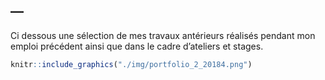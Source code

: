 ---
---


Ci dessous une sélection de mes travaux antérieurs réalisés pendant mon emploi précédent ainsi que dans le cadre d'ateliers et stages.


```r
knitr::include_graphics("./img/portfolio_2_20184.png")
```



